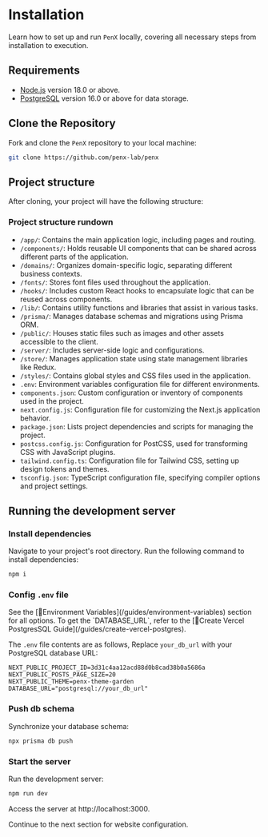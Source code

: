 
# Installation

Learn how to set up and run `PenX` locally, covering all necessary steps from installation to execution.

## Requirements

- [Node.js](https://nodejs.org/en/download/) version 18.0 or above.
- [PostgreSQL](https://www.postgresql.org/download/) version 16.0 or above for data storage.

## Clone the Repository

Fork and clone the `PenX` repository to your local machine:

```sh copy
git clone https://github.com/penx-lab/penx
```

## Project structure

After cloning, your project will have the following structure:

<FileTree>
  <FileTree.Folder name="penx" defaultOpen>
    <FileTree.Folder name="app" />
    <FileTree.Folder name="components" />
    <FileTree.Folder name="domains" />
    <FileTree.Folder name="fonts" />
    <FileTree.Folder name="hooks" />
    <FileTree.Folder name="lib" />
    <FileTree.Folder name="prisma">
      <FileTree.File name="schema.prisma" />
    </FileTree.Folder>
    <FileTree.Folder name="public" />
    <FileTree.Folder name="server" />
    <FileTree.Folder name="store" />
    <FileTree.Folder name="styles" />
    <FileTree.File name=".env" />
    <FileTree.File name="components.json" />
    <FileTree.File name="next.config.js" />
    <FileTree.File name="package.json" />
    <FileTree.File name="postcss.config.js" />
    <FileTree.File name="tailwind.config.ts" />
    <FileTree.File name="tsconfig.json" />
  </FileTree.Folder>
</FileTree>

### Project structure rundown

- `/app/`: Contains the main application logic, including pages and routing.
- `/components/`: Holds reusable UI components that can be shared across different parts of the application.
- `/domains/`: Organizes domain-specific logic, separating different business contexts.
- `/fonts/`: Stores font files used throughout the application.
- `/hooks/`: Includes custom React hooks to encapsulate logic that can be reused across components.
- `/lib/`: Contains utility functions and libraries that assist in various tasks.
- `/prisma/`: Manages database schemas and migrations using Prisma ORM.
- `/public/`: Houses static files such as images and other assets accessible to the client.
- `/server/`: Includes server-side logic and configurations.
- `/store/`: Manages application state using state management libraries like Redux.
- `/styles/`: Contains global styles and CSS files used in the application.
- `.env`: Environment variables configuration file for different environments.
- `components.json`: Custom configuration or inventory of components used in the project.
- `next.config.js`: Configuration file for customizing the Next.js application behavior.
- `package.json`: Lists project dependencies and scripts for managing the project.
- `postcss.config.js`: Configuration for PostCSS, used for transforming CSS with JavaScript plugins.
- `tailwind.config.ts`: Configuration file for Tailwind CSS, setting up design tokens and themes.
- `tsconfig.json`: TypeScript configuration file, specifying compiler options and project settings.

## Running the development server

<Steps>

### Install dependencies

Navigate to your project's root directory. Run the following command to install dependencies:

```sh npm2yarn copy
npm i
```

### Config `.env` file

<Callout type="info" emoji="ℹ️">
  See the [📄Environment Variables](/guides/environment-variables) section for
  all options.
</Callout>

<Callout type="info" emoji="ℹ️">
  To get the `DATABASE_URL`, refer to the [📄Create Vercel PostgresSQL
  Guide](/guides/create-vercel-postgres).
</Callout>

The `.env` file contents are as follows, Replace `your_db_url` with your PostgreSQL database URL:

```text {4} copy
NEXT_PUBLIC_PROJECT_ID=3d31c4aa12acd88d0b8cad38b0a5686a
NEXT_PUBLIC_POSTS_PAGE_SIZE=20
NEXT_PUBLIC_THEME=penx-theme-garden
DATABASE_URL="postgresql://your_db_url"
```

### Push db schema

Synchronize your database schema:

```sh copy
npx prisma db push
```

### Start the server

Run the development server:

```sh npm2yarn copy
npm run dev
```

Access the server at http://localhost:3000.

</Steps>

Continue to the next section for website configuration.
